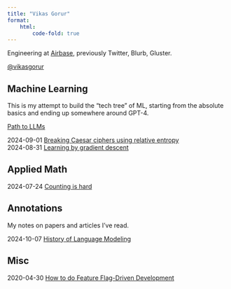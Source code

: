 ```yaml
---
title: "Vikas Gorur"
format:
    html:
        code-fold: true
---
```


Engineering at [Airbase](https://www.airbase.com/), previously Twitter, Blurb, Gluster.

[@vikasgorur](https://x.com/vikasgorur)

## Machine Learning

This is my attempt to build the "tech tree" of ML, starting from the absolute basics and ending up somewhere around GPT-4.

[Path to LLMs](posts/path-to-llms.qmd)

<span class="pub-date">2024-09-01</span> [Breaking Caesar ciphers using relative entropy](posts/breaking-caesar-cipher.qmd) \
<span class="pub-date">2024-08-31</span> [Learning by gradient descent](posts/learning-by-gradient-descent.qmd)

## Applied Math

<span class="pub-date">2024-07-24</span> [Counting is hard](posts/counting-is-hard.qmd)

## Annotations

My notes on papers and articles I've read.

<span class="pub-date">2024-10-07</span> [History of Language Modeling](annotations/history-of-language-models.qmd)

## Misc

<span class="pub-date">2020-04-30</span> [How to do Feature Flag-Driven Development](posts/feature-flags.qmd)

